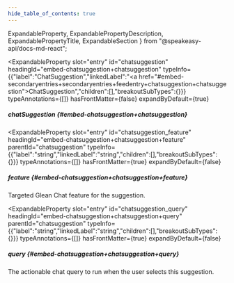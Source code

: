 ```yaml
---
hide_table_of_contents: true
---
```

  ExpandableProperty,
  ExpandablePropertyDescription,
  ExpandablePropertyTitle,
  ExpandableSection
} from "@speakeasy-api/docs-md-react";

<ExpandableSection>

<ExpandableProperty
  slot="entry"
  id="chatsuggestion"
  headingId="embed-chatsuggestion+chatsuggestion"
  typeInfo={{"label":"ChatSuggestion","linkedLabel":"<a href=\"#embed-secondaryentries+secondaryentries+feedentry+chatsuggestion+chatsuggestion\">ChatSuggestion</a>","children":[],"breakoutSubTypes":{}}}
  typeAnnotations={[]}
  hasFrontMatter={false}
  expandByDefault={true}
>

<ExpandablePropertyTitle slot="title">

##### chatSuggestion \{#embed-chatsuggestion+chatsuggestion\}

</ExpandablePropertyTitle>

</ExpandableProperty>

<ExpandableProperty
  slot="entry"
  id="chatsuggestion_feature"
  headingId="embed-chatsuggestion+chatsuggestion+feature"
  parentId="chatsuggestion"
  typeInfo={{"label":"string","linkedLabel":"string","children":[],"breakoutSubTypes":{}}}
  typeAnnotations={[]}
  hasFrontMatter={true}
  expandByDefault={false}
>

<ExpandablePropertyTitle slot="title">

##### feature \{#embed-chatsuggestion+chatsuggestion+feature\}

</ExpandablePropertyTitle>

<ExpandablePropertyDescription slot="description">

Targeted Glean Chat feature for the suggestion.

</ExpandablePropertyDescription>

</ExpandableProperty>

<ExpandableProperty
  slot="entry"
  id="chatsuggestion_query"
  headingId="embed-chatsuggestion+chatsuggestion+query"
  parentId="chatsuggestion"
  typeInfo={{"label":"string","linkedLabel":"string","children":[],"breakoutSubTypes":{}}}
  typeAnnotations={[]}
  hasFrontMatter={true}
  expandByDefault={false}
>

<ExpandablePropertyTitle slot="title">

##### query \{#embed-chatsuggestion+chatsuggestion+query\}

</ExpandablePropertyTitle>

<ExpandablePropertyDescription slot="description">

The actionable chat query to run when the user selects this suggestion.

</ExpandablePropertyDescription>

</ExpandableProperty>

</ExpandableSection>